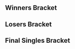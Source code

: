 {{SetGame|melee}}{{DISPLAYTITLE:CEO 2015: ''Melee'' Singles Bracket}}{{CEO2015 Tabs|This=3}}
<!-- Generated with http://tournament-nub.rhcloud.com/toliquipedia name=ceogaming-2015_melee_final -->
==Winners Bracket==
{{16DEWBracketA2
|tourneylink=CEO/2015/Melee
|tourneyname=CEO 2015
|column-width=165
|r1m1p1=Armada |r1m1p1flag=se |r1m1p1score=2 |r1m1win=1
|r1m1p2=MacD |r1m1p2flag=us |r1m1p2score=0
|r1m1p1char1=peach |r1m1p2char1=peach |r1m1p1stock1=1 |r1m1p2stock1=0 |r1m1win1=1 |r1m1stage1=Final Destination
|r1m1p1char2=peach |r1m1p2char2=peach |r1m1p1stock2=1 |r1m1p2stock2=0 |r1m1win2=1 |r1m1stage2=Final Destination
|r1m1p1char3= |r1m1p2char3= |r1m1p1stock3= |r1m1p2stock3= |r1m1win3= |r1m1stage3=
|r1m1p1char4= |r1m1p2char4= |r1m1p1stock4= |r1m1p2stock4= |r1m1win4= |r1m1stage4=
|r1m1p1char5= |r1m1p2char5= |r1m1p1stock5= |r1m1p2stock5= |r1m1win5= |r1m1stage5=
|r1m1date=June 27, 2015 - 19:05 (UTC-4)
|r1m1finished=true
|r1m1details={{BracketMatchDetails|comment=|preview=|lrthread=|vod=|interview=|recap=}}

|r1m2p1=SFAT |r1m2p1flag=us |r1m2p1score=2 |r1m2win=1
|r1m2p2=S2J |r1m2p2flag=us |r1m2p2score=1
|r1m2p1char1=fox |r1m2p2char1=cf |r1m2p1stock1=0 |r1m2p2stock1=2 |r1m2win1=2 |r1m2stage1=Battlefield
|r1m2p1char2=fox |r1m2p2char2=cf |r1m2p1stock2=2 |r1m2p2stock2=0 |r1m2win2=1 |r1m2stage2=Final Destination
|r1m2p1char3=fox |r1m2p2char3=cf |r1m2p1stock3=1 |r1m2p2stock3=0 |r1m2win3=1 |r1m2stage3=Pokémon Stadium
|r1m2p1char4= |r1m2p2char4= |r1m2p1stock4= |r1m2p2stock4= |r1m2win4= |r1m2stage4=
|r1m2p1char5= |r1m2p2char5= |r1m2p1stock5= |r1m2p2stock5= |r1m2win5= |r1m2stage5=
|r1m2date=June 27, 2015 - 19:20 (UTC-4)
|r1m2finished=true
|r1m2details={{BracketMatchDetails|comment=|preview=|lrthread=|vod=|interview=|recap=}}

|r1m3p1=Hungrybox |r1m3p1flag=us |r1m3p1score=2 |r1m3win=1
|r1m3p2=HugS |r1m3p2flag=us |r1m3p2score=0
|r1m3p1char1=jigglypuff |r1m3p2char1=samus |r1m3p1stock1=3 |r1m3p2stock1=0 |r1m3win1=1 |r1m3stage1=Battlefield
|r1m3p1char2=jigglypuff |r1m3p2char2=samus |r1m3p1stock2=3 |r1m3p2stock2=0 |r1m3win2=1 |r1m3stage2=Pokémon Stadium
|r1m3p1char3= |r1m3p2char3= |r1m3p1stock3= |r1m3p2stock3= |r1m3win3= |r1m3stage3=
|r1m3p1char4= |r1m3p2char4= |r1m3p1stock4= |r1m3p2stock4= |r1m3win4= |r1m3stage4=
|r1m3p1char5= |r1m3p2char5= |r1m3p1stock5= |r1m3p2stock5= |r1m3win5= |r1m3stage5=
|r1m3date=June 27, 2015 - 19:35 (UTC-4)
|r1m3finished=true
|r1m3details={{BracketMatchDetails|comment=|preview=|lrthread=|vod=|interview=|recap=}}

|r1m4p1=PewPewU |r1m4p1flag=us |r1m4p1score=2 |r1m4win=1
|r1m4p2=Zhu |r1m4p2flag=us |r1m4p2score=0
|r1m4p1char1=marth |r1m4p2char1=falco |r1m4p1stock1=3 |r1m4p2stock1=0 |r1m4win1=1 |r1m4stage1=Battlefield
|r1m4p1char2=marth |r1m4p2char2=falco |r1m4p1stock2=1 |r1m4p2stock2=0 |r1m4win2=1 |r1m4stage2=Pokémon Stadium
|r1m4p1char3= |r1m4p2char3= |r1m4p1stock3= |r1m4p2stock3= |r1m4win3= |r1m4stage3=
|r1m4p1char4= |r1m4p2char4= |r1m4p1stock4= |r1m4p2stock4= |r1m4win4= |r1m4stage4=
|r1m4p1char5= |r1m4p2char5= |r1m4p1stock5= |r1m4p2stock5= |r1m4win5= |r1m4stage5=
|r1m4date=June 27, 2015 - 19:40 (UTC-4)
|r1m4finished=true
|r1m4details={{BracketMatchDetails|comment=|preview=|lrthread=|vod=|interview=|recap=}}

|r1m5p1=Mango |r1m5p1flag=us |r1m5p1score=2 |r1m5win=1
|r1m5p2=Abate |r1m5p2flag=us |r1m5p2score=0
|r1m5p1char1=fox |r1m5p2char1=luigi |r1m5p1stock1=2 |r1m5p2stock1=0 |r1m5win1=1 |r1m5stage1=Battlefield
|r1m5p1char2=fox |r1m5p2char2=luigi |r1m5p1stock2=3 |r1m5p2stock2=0 |r1m5win2=1 |r1m5stage2=Dream Land
|r1m5p1char3= |r1m5p2char3= |r1m5p1stock3= |r1m5p2stock3= |r1m5win3= |r1m5stage3=
|r1m5p1char4= |r1m5p2char4= |r1m5p1stock4= |r1m5p2stock4= |r1m5win4= |r1m5stage4=
|r1m5p1char5= |r1m5p2char5= |r1m5p1stock5= |r1m5p2stock5= |r1m5win5= |r1m5stage5=
|r1m5date=June 27, 2015 - 19:50 (UTC-4)
|r1m5finished=true
|r1m5details={{BracketMatchDetails|comment=|preview=|lrthread=|vod=|interview=|recap=}}

|r1m6p1=Shroomed |r1m6p1flag=us |r1m6p1score=2 |r1m6win=1
|r1m6p2=The Moon |r1m6p2flag=us |r1m6p2score=1
|r1m6p1char1=sheik |r1m6p2char1=marth |r1m6p1stock1=0 |r1m6p2stock1=2 |r1m6win1=2 |r1m6stage1=Battlefield
|r1m6p1char2=sheik |r1m6p2char2=marth |r1m6p1stock2=2 |r1m6p2stock2=0 |r1m6win2=1 |r1m6stage2=Battlefield
|r1m6p1char3=sheik |r1m6p2char3=marth |r1m6p1stock3=1 |r1m6p2stock3=0 |r1m6win3=1 |r1m6stage3=Pokémon Stadium
|r1m6p1char4= |r1m6p2char4= |r1m6p1stock4= |r1m6p2stock4= |r1m6win4= |r1m6stage4=
|r1m6p1char5= |r1m6p2char5= |r1m6p1stock5= |r1m6p2stock5= |r1m6win5= |r1m6stage5=
|r1m6date=June 27, 2015 - 20:00 (UTC-4)
|r1m6finished=true
|r1m6details={{BracketMatchDetails|comment=|preview=|lrthread=|vod=|interview=|recap=}}

|r1m7p1=Leffen |r1m7p1flag=se |r1m7p1score=2 |r1m7win=1
|r1m7p2=Wizzrobe |r1m7p2flag=us |r1m7p2score=1
|r1m7p1char1=fox |r1m7p2char1=cf |r1m7p1stock1=0 |r1m7p2stock1=1 |r1m7win1=2 |r1m7stage1=Final Destination
|r1m7p1char2=fox |r1m7p2char2=cf |r1m7p1stock2=2 |r1m7p2stock2=0 |r1m7win2=1 |r1m7stage2=Pokémon Stadium
|r1m7p1char3=fox |r1m7p2char3=cf |r1m7p1stock3=1 |r1m7p2stock3=0 |r1m7win3=1 |r1m7stage3=Dream Land
|r1m7p1char4= |r1m7p2char4= |r1m7p1stock4= |r1m7p2stock4= |r1m7win4= |r1m7stage4=
|r1m7p1char5= |r1m7p2char5= |r1m7p1stock5= |r1m7p2stock5= |r1m7win5= |r1m7stage5=
|r1m7date=June 27, 2015 - 20:15 (UTC-4)
|r1m7finished=true
|r1m7details={{BracketMatchDetails|comment=|preview=|lrthread=|vod=|interview=|recap=}}

|r1m8p1=Westballz |r1m8p1flag=us |r1m8p1score=0 |r1m8win=2
|r1m8p2=Plup |r1m8p2flag=us |r1m8p2score=2
|r1m8p1char1=falco |r1m8p2char1=sheik |r1m8p1stock1=0 |r1m8p2stock1=1 |r1m8win1=2 |r1m8stage1=Battlefield
|r1m8p1char2=falco |r1m8p2char2=sheik |r1m8p1stock2=0 |r1m8p2stock2=1 |r1m8win2=2 |r1m8stage2=Yoshi's Story
|r1m8p1char3= |r1m8p2char3= |r1m8p1stock3= |r1m8p2stock3= |r1m8win3= |r1m8stage3=
|r1m8p1char4= |r1m8p2char4= |r1m8p1stock4= |r1m8p2stock4= |r1m8win4= |r1m8stage4=
|r1m8p1char5= |r1m8p2char5= |r1m8p1stock5= |r1m8p2stock5= |r1m8win5= |r1m8stage5=
|r1m8date=June 27, 2015 - 20:30 (UTC-4)
|r1m8finished=true
|r1m8details={{BracketMatchDetails|comment=|preview=|lrthread=|vod=|interview=|recap=}}

|r2m1p1=Armada |r2m1p1flag=se |r2m1p1score=2 |r2m1win=1
|r2m1p2=SFAT |r2m1p2flag=us |r2m1p2score=0
|r2m1p1char1=fox |r2m1p2char1=fox |r2m1p1stock1=2 |r2m1p2stock1=0 |r2m1win1=1 |r2m1stage1=Battlefield
|r2m1p1char2=fox |r2m1p2char2=fox |r2m1p1stock2=3 |r2m1p2stock2=0 |r2m1win2=1 |r2m1stage2=Fountain of Dreams
|r2m1p1char3= |r2m1p2char3= |r2m1p1stock3= |r2m1p2stock3= |r2m1win3= |r2m1stage3=
|r2m1p1char4= |r2m1p2char4= |r2m1p1stock4= |r2m1p2stock4= |r2m1win4= |r2m1stage4=
|r2m1p1char5= |r2m1p2char5= |r2m1p1stock5= |r2m1p2stock5= |r2m1win5= |r2m1stage5=
|r2m1date=June 27, 2015 - 20:40 (UTC-4)
|r2m1finished=true
|r2m1details={{BracketMatchDetails|comment=|preview=|lrthread=|vod=|interview=|recap=}}

|r2m2p1=Hungrybox |r2m2p1flag=us |r2m2p1score=2 |r2m2win=1
|r2m2p2=PewPewU |r2m2p2flag=us |r2m2p2score=0
|r2m2p1char1=jigglypuff |r2m2p2char1=marth |r2m2p1stock1=3 |r2m2p2stock1=0 |r2m2win1=1 |r2m2stage1=Battlefield
|r2m2p1char2=jigglypuff |r2m2p2char2=marth |r2m2p1stock2=2 |r2m2p2stock2=0 |r2m2win2=1 |r2m2stage2=Yoshi's Story
|r2m2p1char3= |r2m2p2char3= |r2m2p1stock3= |r2m2p2stock3= |r2m2win3= |r2m2stage3=
|r2m2p1char4= |r2m2p2char4= |r2m2p1stock4= |r2m2p2stock4= |r2m2win4= |r2m2stage4=
|r2m2p1char5= |r2m2p2char5= |r2m2p1stock5= |r2m2p2stock5= |r2m2win5= |r2m2stage5=
|r2m2date=June 27, 2015 - 20:45 (UTC-4)
|r2m2finished=true
|r2m2details={{BracketMatchDetails|comment=|preview=|lrthread=|vod=|interview=|recap=}}

|r2m3p1=Mango |r2m3p1flag=us |r2m3p1score=0 |r2m3win=2
|r2m3p2=Shroomed |r2m3p2flag=us |r2m3p2score=2
|r2m3p1char1=fox |r2m3p2char1=sheik |r2m3p1stock1=0 |r2m3p2stock1=2 |r2m3win1=2 |r2m3stage1=Battlefield
|r2m3p1char2=fox |r2m3p2char2=sheik |r2m3p1stock2=0 |r2m3p2stock2=1 |r2m3win2=2 |r2m3stage2=Yoshi's Story
|r2m3p1char3= |r2m3p2char3= |r2m3p1stock3= |r2m3p2stock3= |r2m3win3= |r2m3stage3=
|r2m3p1char4= |r2m3p2char4= |r2m3p1stock4= |r2m3p2stock4= |r2m3win4= |r2m3stage4=
|r2m3p1char5= |r2m3p2char5= |r2m3p1stock5= |r2m3p2stock5= |r2m3win5= |r2m3stage5=
|r2m3date=June 27, 2015 - 21:05 (UTC-4)
|r2m3finished=true
|r2m3details={{BracketMatchDetails|comment=|preview=|lrthread=|vod=|interview=|recap=}}

|r2m4p1=Leffen |r2m4p1flag=se |r2m4p1score=2 |r2m4win=1
|r2m4p2=Plup |r2m4p2flag=us |r2m4p2score=1
|r2m4p1char1=fox |r2m4p2char1=sheik |r2m4p1stock1=2 |r2m4p2stock1=0 |r2m4win1=1 |r2m4stage1=Dream Land
|r2m4p1char2=fox |r2m4p2char2=sheik |r2m4p1stock2=0 |r2m4p2stock2=2 |r2m4win2=2 |r2m4stage2=Battlefield
|r2m4p1char3=fox |r2m4p2char3=sheik |r2m4p1stock3=1 |r2m4p2stock3=0 |r2m4win3=1 |r2m4stage3=Pokémon Stadium
|r2m4p1char4= |r2m4p2char4= |r2m4p1stock4= |r2m4p2stock4= |r2m4win4= |r2m4stage4=
|r2m4p1char5= |r2m4p2char5= |r2m4p1stock5= |r2m4p2stock5= |r2m4win5= |r2m4stage5=
|r2m4date=June 27, 2015 - 21:10 (UTC-4)
|r2m4finished=true
|r2m4details={{BracketMatchDetails|comment=|preview=|lrthread=|vod=|interview=|recap=}}

|r3m1p1=Armada |r3m1p1flag=se |r3m1p1score=3 |r3m1win=1
|r3m1p2=Hungrybox |r3m1p2flag=us |r3m1p2score=0
|r3m1p1char1=fox |r3m1p2char1=jigglypuff |r3m1p1stock1=2 |r3m1p2stock1=0 |r3m1win1=1 |r3m1stage1=Battlefield
|r3m1p1char2=fox |r3m1p2char2=jigglypuff |r3m1p1stock2=2 |r3m1p2stock2=0 |r3m1win2=1 |r3m1stage2=Dream Land
|r3m1p1char3=fox |r3m1p2char3=jigglypuff |r3m1p1stock3=2 |r3m1p2stock3=0 |r3m1win3=1 |r3m1stage3=Battlefield
|r3m1p1char4= |r3m1p2char4= |r3m1p1stock4= |r3m1p2stock4= |r3m1win4= |r3m1stage4=
|r3m1p1char5= |r3m1p2char5= |r3m1p1stock5= |r3m1p2stock5= |r3m1win5= |r3m1stage5=
|r3m1date=June 28, 2015 - 12:55 (UTC-4)
|r3m1finished=true
|r3m1details={{BracketMatchDetails|comment=|preview=|lrthread=|vod=https://www.youtube.com/watch?v=bkKCtzSr6wA&index=3&list=PLcMdMmtHkPpSVXC6RygCRUuPug0X1gBnO|interview=|recap=}}

|r3m2p1=Shroomed |r3m2p1flag=us |r3m2p1score=0 |r3m2win=2
|r3m2p2=Leffen |r3m2p2flag=se |r3m2p2score=3
|r3m2p1char1=sheik |r3m2p2char1=fox |r3m2p1stock1=0 |r3m2p2stock1=2 |r3m2win1=2 |r3m2stage1=Battlefield
|r3m2p1char2=sheik |r3m2p2char2=fox |r3m2p1stock2=0 |r3m2p2stock2=2 |r3m2win2=2 |r3m2stage2=Dream Land
|r3m2p1char3=sheik |r3m2p2char3=fox |r3m2p1stock3=0 |r3m2p2stock3=2 |r3m2win3=2 |r3m2stage3=Battlefield
|r3m2p1char4= |r3m2p2char4= |r3m2p1stock4= |r3m2p2stock4= |r3m2win4= |r3m2stage4=
|r3m2p1char5= |r3m2p2char5= |r3m2p1stock5= |r3m2p2stock5= |r3m2win5= |r3m2stage5=
|r3m2date=June 28, 2015 - 13:10 (UTC-4)
|r3m2finished=true
|r3m2details={{BracketMatchDetails|comment=|preview=|lrthread=|vod=https://www.youtube.com/watch?v=aysbIZPhfnM&index=4&list=PLcMdMmtHkPpSVXC6RygCRUuPug0X1gBnO|interview=|recap=}}
}}

==Losers Bracket==
{{32DELBracketSmwA
|tourneylink=CEO/2015/Melee
|tourneyname=CEO 2015
|l1placement=25-32
|l2placement=17-24
|l3placement=13-16
|l4placement=9-12
|l5placement=7-8
|l6placement=5-6

|l1m1p1=Gahtzu |l1m1p1flag=us |l1m1p1score=2 |l1m1win=1
|l1m1p2=DJ Nintendo |l1m1p2flag=us |l1m1p2score=1

|l1m2p1=Porkchops |l1m2p1flag=us |l1m2p1score=0 |l1m2win=2
|l1m2p2=Druggedfox |l1m2p2flag=us |l1m2p2score=2

|l1m3p1=Darrell |l1m3p1flag=us |l1m3p1score=1 |l1m3win=2
|l1m3p2=Frootloop |l1m3p2flag=us |l1m3p2score=2

|l1m4p1=Gravy |l1m4p1flag=us |l1m4p1score=2 |l1m4win=1
|l1m4p2=Reno |l1m4p2flag=us |l1m4p2score=1

|l1m5p1=Toph |l1m5p1flag=us |l1m5p1score=2 |l1m5win=1
|l1m5p2=EikelmannRUS |l1m5p2flag=ru |l1m5p2score=0

|l1m6p1=Tafokints |l1m6p1flag=us |l1m6p1score=0 |l1m6win=2
|l1m6p2=Colbol |l1m6p2flag=us |l1m6p2score=2

|l1m7p1=Rula |l1m7p1flag=us |l1m7p1score=0 |l1m7win=2
|l1m7p2=S0ft |l1m7p2flag=us |l1m7p2score=2

|l1m8p1=Chillindude |l1m8p1flag=us |l1m8p1score=2 |l1m8win=1
|l1m8p2=ChuDat |l1m8p2flag=us |l1m8p2score=0

|l2m1p1=Westballz |l2m1p1flag=us |l2m1p1score=2 |l2m1win=1
|l2m1p2=Gahtzu |l2m1p2flag=us |l2m1p2score=1

|l2m2p1=Wizzrobe |l2m2p1flag=us |l2m2p1score=2 |l2m2win=1
|l2m2p2=Druggedfox |l2m2p2flag=us |l2m2p2score=0

|l2m3p1=The Moon |l2m3p1flag=us |l2m3p1score=2 |l2m3win=1
|l2m3p2=Frootloop |l2m3p2flag=us |l2m3p2score=0

|l2m4p1=Abate |l2m4p1flag=us |l2m4p1score=2 |l2m4win=1
|l2m4p2=Gravy |l2m4p2flag=us |l2m4p2score=1

|l2m5p1=Zhu |l2m5p1flag=us |l2m5p1score=2 |l2m5win=1
|l2m5p2=Toph |l2m5p2flag=us |l2m5p2score=0

|l2m6p1=HugS |l2m6p1flag=us |l2m6p1score=2 |l2m6win=1
|l2m6p2=Colbol |l2m6p2flag=us |l2m6p2score=0

|l2m7p1=S2J |l2m7p1flag=us |l2m7p1score=2 |l2m7win=1
|l2m7p2=S0ft |l2m7p2flag=us |l2m7p2score=0

|l2m8p1=MacD |l2m8p1flag=us |l2m8p1score=2 |l2m8win=1
|l2m8p2=Chillindude |l2m8p2flag=us |l2m8p2score=0

|l3m1p1=Westballz |l3m1p1flag=us |l3m1p1score=2 |l3m1win=1
|l3m1p2=Wizzrobe |l3m1p2flag=us |l3m1p2score=0

|l3m2p1=The Moon |l3m2p1flag=us |l3m2p1score=2 |l3m2win=1
|l3m2p2=Abate |l3m2p2flag=us |l3m2p2score=1

|l3m3p1=Zhu |l3m3p1flag=us |l3m3p1score=2 |l3m3win=1
|l3m3p2=HugS |l3m3p2flag=us |l3m3p2score=1

|l3m4p1=S2J |l3m4p1flag=us |l3m4p1score=1 |l3m4win=2
|l3m4p2=MacD |l3m4p2flag=us |l3m4p2score=2

|l4m1p1=PewPewU |l4m1p1flag=us |l4m1p1score=0 |l4m1win=2
|l4m1p2=Westballz |l4m1p2flag=us |l4m1p2score=2

|l4m2p1=SFAT |l4m2p1flag=us |l4m2p1score=0 |l4m2win=2
|l4m2p2=The Moon |l4m2p2flag=us |l4m2p2score=2

|l4m3p1=Plup |l4m3p1flag=us |l4m3p1score=2 |l4m3win=1
|l4m3p2=Zhu |l4m3p2flag=us |l4m3p2score=0
|l4m3p1char1=sheik |l4m3p2char1=falco |l4m3p1stock1=3 |l4m3p2stock1=0 |l4m3win1=1 |l4m3stage1=Battlefield
|l4m3p1char2=sheik |l4m3p2char2=falco |l4m3p1stock2=2 |l4m3p2stock2=0 |l4m3win2=1 |l4m3stage2=Pokémon Stadium
|l4m3p1char3= |l4m3p2char3= |l4m3p1stock3= |l4m3p2stock3= |l4m3win3= |l4m3stage3=
|l4m3p1char4= |l4m3p2char4= |l4m3p1stock4= |l4m3p2stock4= |l4m3win4= |l4m3stage4=
|l4m3p1char5= |l4m3p2char5= |l4m3p1stock5= |l4m3p2stock5= |l4m3win5= |l4m3stage5=
|l4m3date=June 27, 2015 - 21:35 (UTC-4)
|l4m3finished=true
|l4m3details={{BracketMatchDetails|comment=|preview=|lrthread=|vod=|interview=|recap=}}

|l4m4p1=Mango |l4m4p1flag=us |l4m4p1score=2 |l4m4win=1
|l4m4p2=MacD |l4m4p2flag=us |l4m4p2score=1
|l4m4p1char1=fox |l4m4p2char1=peach |l4m4p1stock1=0 |l4m4p2stock1=2 |l4m4win1=2 |l4m4stage1=Battlefield
|l4m4p1char2=fox |l4m4p2char2=peach |l4m4p1stock2=2 |l4m4p2stock2=0 |l4m4win2=1 |l4m4stage2=Yoshi's Story
|l4m4p1char3=fox |l4m4p2char3=peach |l4m4p1stock3=1 |l4m4p2stock3=0 |l4m4win3=1 |l4m4stage3=Fountain of Dreams
|l4m4p1char4= |l4m4p2char4= |l4m4p1stock4= |l4m4p2stock4= |l4m4win4= |l4m4stage4=
|l4m4p1char5= |l4m4p2char5= |l4m4p1stock5= |l4m4p2stock5= |l4m4win5= |l4m4stage5=
|l4m4date=June 27, 2015 - 21:25 (UTC-4)
|l4m4finished=true
|l4m4details={{BracketMatchDetails|comment=|preview=|lrthread=|vod=|interview=|recap=}}

|l5m1p1=Westballz |l5m1p1flag=us |l5m1p1score=3 |l5m1win=1
|l5m1p2=The Moon |l5m1p2flag=us |l5m1p2score=2
|l5m1p1char1=falco |l5m1p2char1=marth |l5m1p1stock1=0 |l5m1p2stock1=1 |l5m1win1=2 |l5m1stage1=Battlefield
|l5m1p1char2=falco |l5m1p2char2=marth |l5m1p1stock2=1 |l5m1p2stock2=0 |l5m1win2=1 |l5m1stage2=Battlefield
|l5m1p1char3=falco |l5m1p2char3=marth |l5m1p1stock3=0 |l5m1p2stock3=1 |l5m1win3=2 |l5m1stage3=Yoshi's Story
|l5m1p1char4=falco |l5m1p2char4=marth |l5m1p1stock4=2 |l5m1p2stock4=0 |l5m1win4=1 |l5m1stage4=Dream Land
|l5m1p1char5=falco |l5m1p2char5=marth |l5m1p1stock5=2 |l5m1p2stock5=0 |l5m1win5=1 |l5m1stage5=Final Destination
|l5m1date=June 28, 2015 - 12:10 (UTC-4)
|l5m1finished=true
|l5m1details={{BracketMatchDetails|comment=|preview=|lrthread=|vod=https://www.youtube.com/watch?v=t-6mA9TgiBs&index=1&list=PLcMdMmtHkPpSVXC6RygCRUuPug0X1gBnO|interview=|recap=}}

|l5m2p1=Plup |l5m2p1flag=us |l5m2p1score=2 |l5m2win=2
|l5m2p2=Mango |l5m2p2flag=us |l5m2p2score=3
|l5m2p1char1=sheik |l5m2p2char1=fox |l5m2p1stock1=0 |l5m2p2stock1=1 |l5m2win1=2 |l5m2stage1=Battlefield
|l5m2p1char2=sheik |l5m2p2char2=fox |l5m2p1stock2=1 |l5m2p2stock2=0 |l5m2win2=1 |l5m2stage2=Battlefield
|l5m2p1char3=sheik |l5m2p2char3=fox |l5m2p1stock3=0 |l5m2p2stock3=2 |l5m2win3=2 |l5m2stage3=Yoshi's Story
|l5m2p1char4=sheik |l5m2p2char4=fox |l5m2p1stock4=2 |l5m2p2stock4=0 |l5m2win4=1 |l5m2stage4=Fountain of Dreams
|l5m2p1char5=sheik |l5m2p2char5=fox |l5m2p1stock5=0 |l5m2p2stock5=1 |l5m2win5=2 |l5m2stage5=Pokémon Stadium
|l5m2date=June 28, 2015 - 12:35 (UTC-4)
|l5m2finished=true
|l5m2details={{BracketMatchDetails|comment=|preview=|lrthread=|vod=https://www.youtube.com/watch?v=0LZX8hByLlI&index=2&list=PLcMdMmtHkPpSVXC6RygCRUuPug0X1gBnO|interview=|recap=}}

|l6m1p1=Shroomed |l6m1p1flag=us |l6m1p1score=2 |l6m1win=2
|l6m1p2=Westballz |l6m1p2flag=us |l6m1p2score=3
|l6m1p1char1=sheik |l6m1p2char1=falco |l6m1p1stock1=1 |l6m1p2stock1=0 |l6m1win1=1 |l6m1stage1=Battlefield
|l6m1p1char2=sheik |l6m1p2char2=falco |l6m1p1stock2=0 |l6m1p2stock2=3 |l6m1win2=2 |l6m1stage2=Pokémon Stadium
|l6m1p1char3=sheik |l6m1p2char3=falco |l6m1p1stock3=1 |l6m1p2stock3=0 |l6m1win3=1 |l6m1stage3=Dream Land
|l6m1p1char4=sheik |l6m1p2char4=falco |l6m1p1stock4=0 |l6m1p2stock4=2 |l6m1win4=2 |l6m1stage4=Battlefield
|l6m1p1char5=sheik |l6m1p2char5=falco |l6m1p1stock5=0 |l6m1p2stock5=3 |l6m1win5=2 |l6m1stage5=Pokémon Stadium
|l6m1date=June 28, 2015 - 13:40 (UTC-4)
|l6m1finished=true
|l6m1details={{BracketMatchDetails|comment=|preview=|lrthread=|vod=https://www.youtube.com/watch?v=NIZoXC3tL9w&index=7&list=PLcMdMmtHkPpSVXC6RygCRUuPug0X1gBnO|interview=|recap=}}

|l6m2p1=Hungrybox |l6m2p1flag=us |l6m2p1score=1 |l6m2win=2
|l6m2p2=Mango |l6m2p2flag=us |l6m2p2score=3
|l6m2p1char1=jigglypuff |l6m2p2char1=fox |l6m2p1stock1=0 |l6m2p2stock1=2 |l6m2win1=2 |l6m2stage1=Battlefield
|l6m2p1char2=jigglypuff |l6m2p2char2=fox |l6m2p1stock2=2 |l6m2p2stock2=0 |l6m2win2=1 |l6m2stage2=Dream Land
|l6m2p1char3=jigglypuff |l6m2p2char3=fox |l6m2p1stock3=0 |l6m2p2stock3=2 |l6m2win3=2 |l6m2stage3=Final Destination
|l6m2p1char4=jigglypuff |l6m2p2char4=fox |l6m2p1stock4=0 |l6m2p2stock4=1 |l6m2win4=2 |l6m2stage4=Battlefield
|l6m2p1char5= |l6m2p2char5= |l6m2p1stock5= |l6m2p2stock5= |l6m2win5= |l6m2stage5=
|l6m2date=June 28, 2015 - 13:25 (UTC-4)
|l6m2finished=true
|l6m2details={{BracketMatchDetails|comment=|preview=|lrthread=|vod=https://www.youtube.com/watch?v=nLL2CfbLkkQ&index=5&list=PLcMdMmtHkPpSVXC6RygCRUuPug0X1gBnO|interview=|recap=}}
}}
<onlyinclude>
==Final Singles Bracket==
{{DEFinalSmwBracket
|tourneylink=CEO/2015/Melee
|tourneyname=CEO 2015
|l1placement=4
|r2placement=3
|r3loserplacement=2
|r3winnerplacement=1
|column-width=165

<!-- FROM WINNERS -->
|r1m1p1=Armada |r1m1p1flag=se |r1m1p1score=0
|r1m1p2=Leffen |r1m1p2flag=se |r1m1p2score=3
|r1m1win=2
|r1m1p1char1=fox |r1m1p1stock1=0 |r1m1p2char1=fox |r1m1p2stock1=1 |r1m1win1=2 |r1m1stage1=Fountain of Dreams 
|r1m1p1char2=fox |r1m1p1stock2=0 |r1m1p2char2=fox |r1m1p2stock2=1 |r1m1win2=2 |r1m1stage2=Pokémon Stadium
|r1m1p1char3=fox |r1m1p1stock3=0 |r1m1p2char3=fox |r1m1p2stock3=1 |r1m1win3=2 |r1m1stage3=Pokémon Stadium
|r1m1p1char4= |r1m1p1stock4= |r1m1p2char4= |r1m1p2stock4= |r1m1win4= |r1m1stage4=
|r1m1p1char5= |r1m1p1stock5= |r1m1p2char5= |r1m1p2stock5= |r1m1win5= |r1m1stage5=
|r1m1date=June 28, 2015 - 14:05 (UTC-4)
|r1m1finished=true
|r1m1details={{BracketMatchDetails
|vod=https://www.youtube.com/watch?v=tsGDxQhTFEI&index=8&list=PLcMdMmtHkPpSVXC6RygCRUuPug0X1gBnO
|preview= 
|lrthread=
|interview=
|recap=
|comment=
|live=
}}

<!-- FROM LOSERS -->
|l1m1p1=Westballz |l1m1p1flag=us |l1m1p1score=1
|l1m1p2=Mango |l1m1p2flag=us |l1m1p2score=3
|l1m1win=2
|l1m1p1char1=falco |l1m1p1stock1=1 |l1m1p2char1=fox |l1m1p2stock1=0 |l1m1win1=1 |l1m1stage1=Yoshi's Story 
|l1m1p1char2=falco |l1m1p1stock2=0 |l1m1p2char2=fox |l1m1p2stock2=2 |l1m1win2=2 |l1m1stage2=Dream Land
|l1m1p1char3=falco |l1m1p1stock3=0 |l1m1p2char3=fox |l1m1p2stock3=2 |l1m1win3=2 |l1m1stage3=Final Destination
|l1m1p1char4=falco |l1m1p1stock4=0 |l1m1p2char4=fox |l1m1p2stock4=1 |l1m1win4=2 |l1m1stage4=Battlefield
|l1m1p1char5= |l1m1p1stock5= |l1m1p2char5= |l1m1p2stock5= |l1m1win5= |l1m1stage5=
|l1m1date=June 28, 2015 - 14:15 (UTC-4)
|l1m1finished=true
|l1m1details={{BracketMatchDetails
|vod=https://www.youtube.com/watch?v=mLytEXzaeus&index=6&list=PLcMdMmtHkPpSVXC6RygCRUuPug0X1gBnO
|preview= 
|lrthread=
|interview=
|recap=
|comment=
|live=
}}

<!-- LOSERS FINALS -->
|r2m1p1=Armada |r2m1p1flag=se |r2m1p1score=3
|r2m1p2=Mango |r2m1p2flag=us |r2m1p2score=1
|r2m1win=1
|r2m1p1char1=fox |r2m1p1stock1=2 |r2m1p2char1=fox |r2m1p2stock1=0 |r2m1win1=1 |r2m1stage1=Dream Land
|r2m1p1char2=fox |r2m1p1stock2=0 |r2m1p2char2=falco |r2m1p2stock2=1 |r2m1win2=2 |r2m1stage2=Yoshi's Story
|r2m1p1char3=peach |r2m1p1stock3=3 |r2m1p2char3=falco |r2m1p2stock3=0 |r2m1win3=1 |r2m1stage3=Final Destination
|r2m1p1char4=peach |r2m1p1stock4=1 |r2m1p2char4=fox |r2m1p2stock4=0 |r2m1win4=1 |r2m1stage4=Pokémon Stadium
|r2m1p1char5= |r2m1p1stock5= |r2m1p2char5= |r2m1p2stock5= |r2m1win5= |r2m1stage5=
|r2m1date=June 28, 2015 - 14:30 (UTC-4)
|r2m1finished=true
|r2m1details={{BracketMatchDetails
|vod=https://www.youtube.com/watch?v=FTIlCychHVw&index=9&list=PLcMdMmtHkPpSVXC6RygCRUuPug0X1gBnO
|preview= 
|lrthread=
|interview=
|recap=
|comment=
|live=
}}

<!-- GRAND FINALS -->
|r3m1p1=Leffen |r3m1p1flag=se |r3m1p1score=3
|r3m1p2=Armada |r3m1p2flag=se |r3m1p2score=1
|r3m1win=1
|export_score=true
|r3m1p1char1=fox |r3m1p1stock1=0 |r3m1p2char1=fox |r3m1p2stock1=1 |r3m1win1=2 |r3m1stage1=Dream Land 
|r3m1p1char2=fox |r3m1p1stock2=1 |r3m1p2char2=fox |r3m1p2stock2=0 |r3m1win2=1 |r3m1stage2=Dream Land 
|r3m1p1char3=fox |r3m1p1stock3=2 |r3m1p2char3=fox |r3m1p2stock3=0 |r3m1win3=1 |r3m1stage3=Battlefield
|r3m1p1char4=fox |r3m1p1stock4=1 |r3m1p2char4=fox |r3m1p2stock4=0 |r3m1win4=1 |r3m1stage4=Pokémon Stadium
|r3m1p1char5= |r3m1p1stock5= |r3m1p2char5= |r3m1p2stock5= |r3m1win5= |r3m1stage5=

|r3m2p1char1= |r3m2p1stock1= |r3m2p2char1= |r3m2p2stock1= |r3m2win1= |r3m2stage1=
|r3m2p1char2= |r3m2p1stock2= |r3m2p2char2= |r3m2p2stock2= |r3m2win2= |r3m2stage2=
|r3m2p1char3= |r3m2p1stock3= |r3m2p2char3= |r3m2p2stock3= |r3m2win3= |r3m2stage3=
|r3m2p1char4= |r3m2p1stock4= |r3m2p2char4= |r3m2p2stock4= |r3m2win4= |r3m2stage4=
|r3m2p1char5= |r3m2p1stock5= |r3m2p2char5= |r3m2p2stock5= |r3m2win5= |r3m2stage5=
|r3m1date=June 28, 2015 - 14:50 (UTC-4)
|r3m1finished=true
|r3m1details={{BracketMatchDetails
|vod=https://www.youtube.com/watch?v=TU8f7U0Y4MY&index=10&list=PLcMdMmtHkPpSVXC6RygCRUuPug0X1gBnO
|preview= 
|lrthread=
|interview=
|recap=
|comment=
|live=
}}
}}
</onlyinclude>
